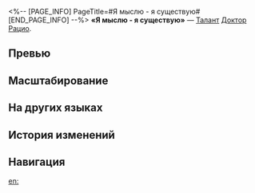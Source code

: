 <%-- [PAGE_INFO]
PageTitle=#Я мыслю - я существую#
[END_PAGE_INFO] --%>
{{Навык Инфобокс
|Название         = Я мыслю - я существую
|Изображение      = Навык Я мыслю - я существую.png
|Персонаж         = Доктор Рацио
|Тип              = Талант
|Тэг              = Одиночная атака
|УронСтойк        = 10
|ЭнергияГен       = 5
|Энергия          = 
|Длительность     = 
|Описание         = Использование навыка имеет {{Доп эффект|фиксированный шанс}} 40% провести по цели {{Доп эффект|бонус-атаку}}, которая наносит мнимый урон, равный {{Цвет|Выделенный|135%—297%}} от силы атаки доктора Рацио. За каждое имеющееся у цели ослабление {{Доп эффект|фиксированный шанс}} доктора Рацио выполнить {{Доп эффект|бонус-атаку}} повышается на 20%. Если цель побеждена до активации {{Доп эффект|бонус-атаки}}, то эта {{Доп эффект|бонус-атака}} будет направлена на случайного противника.
|Свойство1        = 
|Масштабирование1 = 
}}
'''«Я мыслю - я существую»''' — [[Талант]] [[Доктор Рацио]].

==Превью==
{{Превью
|Файл = Я мыслю - я существую Превью
}}

==Масштабирование==
{{Масштабирование навыка|тип=Талант
|135%;148.5%;162%;175.5%;189%;202.5%;219.38%;236.25%;253.13%;270%;283.5%;297%;310.5%;324%;337.5%
}}

==На других языках==
{{На других языках
|en   = Cogito, Ergo Sum
|zhs  = 我思故我在
|zht  = 我思故我在
|ja   = {{Rubi|我思|われおも}}う、{{Rubi|故|ゆえ}}に{{Rubi|我|われ}}あり
|ko   = 나는 생각한다, 고로 존재한다
|es   = Pienso, luego existo
|fr   = Cogito, Ergo Sum
|ru   = Я мыслю - я существую
|th   = Cogito, Ergo Sum
|vi   = Tôi Tư Duy, Nên Tôi Tồn Tại
|de   = Ich denke, also bin ich
|id   = Cogito, Ergo Sum
|pt   = Cogito, Ergo Sum
}}

==История изменений==
{{История изменений|3.5}}

==Навигация==
{{Навык Навбокс|Доктор Рацио}}

[[en:]]
